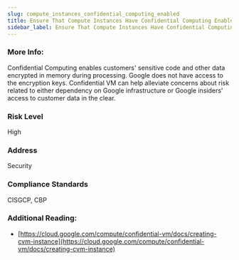 ```yaml
---
slug: compute_instances_confidential_computing_enabled
title: Ensure That Compute Instances Have Confidential Computing Enabled
sidebar_label: Ensure That Compute Instances Have Confidential Computing Enabled
---
```


### More Info:

Confidential Computing enables customers' sensitive code and other data encrypted in memory during processing. Google does not have access to the encryption keys. Confidential VM can help alleviate concerns about risk related to either dependency on Google infrastructure or Google insiders' access to customer data in the clear.

### Risk Level

High

### Address

Security

### Compliance Standards

CISGCP, CBP

### Additional Reading:

- [https://cloud.google.com/compute/confidential-vm/docs/creating-cvm-instance](https://cloud.google.com/compute/confidential-vm/docs/creating-cvm-instance) 

